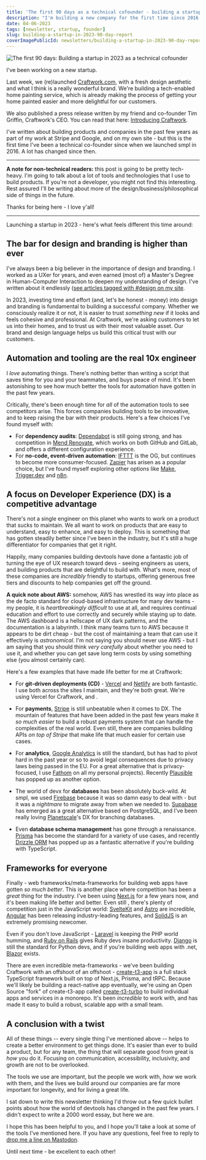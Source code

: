 ```yaml
---
title: 'The first 90 days as a technical cofounder - building a startup in 2023'
description: "I'm building a new company for the first time since 2016. A lot has changed since then. Here's what feels different this time around."
date: 04-06-2023
tags: [newsletter, startup, founder]
slug: building-a-startup-in-2023-90-day-report
coverImagePublicId: newsletters/building-a-startup-in-2023-90-day-report/cover
---
```


<Image
  publicId="newsletters/building-a-startup-in-2023-90-day-report/cover"
  alt="The first 90 days: Building a startup in 2023 as a technical cofounder"
/>

I've been working on a new startup.

Last week, we (re)launched [Craftwork.com](https://craftwork.com), with a fresh design aesthetic and what I think is a really wonderful brand. We're building a tech-enabled home painting service, which is already making the process of getting your home painted easier and more delightful for our customers.

We also published a press release written by my friend and co-founder Tim Griffin, Craftwork's CEO. You can read that here: [Introducing Craftwork](https://craftwork.com/articles/introduction).

I've written about building products and companies in the past few years as part of my work at Stripe and Google, and on my own site - but this is the first time I've been a technical co-founder since when we launched smpl in 2016. A lot has changed since then.

---

**A note for non-technical readers:** this post is going to be pretty tech-heavy. I'm going to talk about a lot of tools and technologies that I use to build products. If you're not a developer, you might not find this interesting. Rest assured I'll be writing about more of the design/business/philosophical side of things in the future.

Thanks for being here - I love y'all!

---

Launching a startup in 2023 - here's what feels different this time around:

## The bar for design and branding is higher than ever

I've always been a big believer in the importance of design and branding. I worked as a UXer for years, and even earned (most of) a Master's Degree in Human-Computer Interaction to deepen my understanding of design. I've written about it endlessly ([see articles tagged with #design on my site](https://mikebifulco.com/tags/design).

In 2023, investing time and effort (and, let's be honest - money) into design and branding is fundamental to building a successful company. Whether we consciously realize it or not, it is easier to trust _something new_ if it looks and feels cohesive and professional. At Craftwork, we're asking customers to let us into their homes, and to trust us with their most valuable asset. Our brand and design language helps us build this critical trust with our customers.

## Automation and tooling are the real 10x engineer

I _love_ automating things. There's nothing better than writing a script that saves time for you and your teammates, and buys peace of mind. It's been astonishing to see how much better the tools for automation have gotten in the past few years.

Critically, there's been enough time for _all_ of the automation tools to see competitors arise. This forces companies building tools to be innovative, and to keep raising the bar with their products. Here's a few choices I've found myself with:

- For **dependency audits**: [Dependabot](https://mikebifulco.com/posts/i-have-to-tell-you-about-dependabot) is still going strong, and has competition in [Mend Renovate](https://www.mend.io/renovate/), which works on both GitHub and GitLab, and offers a different configuration experience.
- For **no-code, event-driven automation**: [IFTTT](https://ifttt.com/) is the OG, but continues to become more consumer-focused. [Zapier](https://zapier.com/) has arisen as a popular choice, but I've found myself exploring other options like [Make](https://www.make.com/en), [Trigger.dev](https://trigger.dev/) and [n8n](https://n8n.io/).

## A focus on Developer Experience (DX) is a competitive advantage

There's not a single engineer on this planet who wants to work on a product that sucks to maintain. We all want to work on products that are easy to understand, easy to enhance, and easy to deploy. This is something that has gotten steadily better since I've been in the industry, but it's still a huge differentiator for companies that get it right.

Happily, many companies building devtools have done a fantastic job of turning the eye of UX research toward devs - seeing engineers as users, and building products that are delightful to build with. What's more, most of these companies are _incredibly_ friendly to startups, offering generous free tiers and discounts to help companies get off the ground.

**A quick note about AWS:** somehow, AWS has wrestled its way into place as the de facto standard for cloud-based infrastructure for many dev teams - my people, it is _heartbreakingly difficult_ to use at all, and requires continual education and effort to use correctly and securely while staying up to date. The AWS dashboard is a hellscape of UX dark patterns, and the documentation is a labyrinth. I think many teams turn to AWS because it appears to be dirt cheap - but the cost of maintaining a team that can use it effectively is _astronomical_. I'm not saying you should never use AWS - but I am saying that you should think _very carefully_ about whether you need to use it, and whether you can get save long term costs by using something else (you almost certainly can).

Here's a few examples that have made life better for me at Craftwork:

- For **git-driven deployments (CD)** - [Vercel](https://vercel.com) and [Netlify](https://netlify.com) are both fantastic. I use both across the sites I maintain, and they're both great. We're using Vercel for Craftwork, and .

- For **payments**, [Stripe](https://stripe.com/) is still unbeatable when it comes to DX. The mountain of features that have been added in the past few years make it _so much easier_ to build a robust payments system that can handle the complexities of the real world. Even still, there are companies building APIs _on top of Stripe_ that make life that much easier for certain use cases.

- For **analytics**, [Google Analytics](https://analytics.google.com) is still the standard, but has had to pivot hard in the past year or so to avoid legal consequences due to privacy laws being passed in the EU. For a great alternative that is privacy-focused, I use [Fathom](https://usefathom.com/ref/DPSSYB) on all my personal projects). Recently [Plausible](https://plausible.io/) has popped up as another option.

- The world of devx for **databases** has been absolutely buck-wild. At smpl, we used [Firebase](https://firebase.google.com/) because it was so damn easy to deal with - but it was a _nightmare_ to migrate away from when we needed to. [Supabase](https://supabase.io/) has emerged as a great alternative based on PostgreSQL, and I've been really loving [Planetscale](https://planetscale.com/)'s DX for branching databases.

- Even **database schema management** has gone through a renaissance. [Prisma](https://www.prisma.io/) has become the standard for a variety of use cases, and recently [Drizzle ORM](https://github.com/drizzle-team/drizzle-orm) has popped up as a fantastic alternative if you're building with TypeScript.

## Frameworks for everyone

Finally - web frameworks/meta-frameworks for building web apps have gotten _so much better_. This is another place where competition has been a _great_ thing for the industry. I've been using [Next.js](https://nextjs.org/) for a few years now, and it's been making life better and better. Even still , there's plenty of competition just in the JavaScript world: [SvelteKit](https://kit.svelte.dev/) and [Astro](https://astro.build/blog/introducing-astro/) are incredible, [Angular](https://angular.io/) has been releasing industry-leading features, and [SolidJS](https://www.solidjs.com/) is an extremely promising newcomer.

Even if you don't love JavaScript - [Laravel](https://laravel.com/) is keeping the PHP world humming, and [Ruby on Rails](https://rubyonrails.org/) gives Ruby devs insane productivity. [Django](https://www.djangoproject.com/) is still the standard for Python devs, and if you're building web apps with .net, [Blazor](https://dotnet.microsoft.com/en-us/apps/aspnet/web-apps/blazor) exists.

There are even incredible meta-frameworks - we've been building Craftwork with an offshoot of an offshoot - [create-t3-app](https://create.t3.gg/) is a full stack TypeScript framework built on top of Next.js, Prisma, and tRPC. Because we'll likely be building a react-native app eventually, we're using an Open Source "fork" of create-t3-app called [create-t3-turbo](https://github.com/t3-oss/create-t3-turbo) to build individual apps and services in a monorepo. It's been _incredible_ to work with, and has made it easy to build a robust, scalable app with a small team.

## A conclusion with a twist

All of these things -- every single thing I've mentioned above -- helps to create a better environment to get things done. It's easier than ever to build a product, but for any team, the thing that will separate good from great is _how_ you do it. Focusing on communication, accessibility, inclusivity, and growth are not to be overlooked.

The tools we use are important, but the people we work with, _how_ we work with them, and the lives we build around our companies are far more important for longevity, and for living a great life.

I sat down to write this newsletter thinking I'd throw out a few quick bullet points about how the world of devtools has changed in the past few years. I didn't expect to write a 2000 word essay, but here we are.

I hope this has been helpful to you, and I hope you'll take a look at some of the tools I've mentioned here. If you have any questions, feel free to reply to [drop me a line on Mastodon](https://hachyderm.io/@irreverentmike).

Until next time - be excellent to each other!
